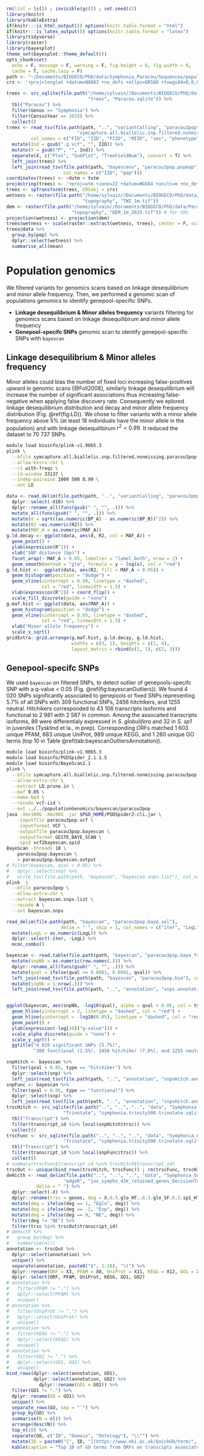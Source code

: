 ```r
rm(list = ls()) ; invisible(gc()) ; set.seed(42)
library(knitr)
library(kableExtra)
if(knitr:::is_html_output()) options(knitr.table.format = "html") 
if(knitr:::is_latex_output()) options(knitr.table.format = "latex") 
library(tidyverse)
library(raster)
library(bayesplot)
theme_set(bayesplot::theme_default())
opts_chunk$set(
  echo = F, message = F, warning = F, fig.height = 6, fig.width = 8,
  cache = T, cache.lazy = F)
path <- "~/Documents/BIOGECO/PhD/data/Symphonia_Paracou/Sequences/populationGenomics/"
crs <- '+proj=longlat +datum=NAD83 +no_defs +ellps=GRS80 +towgs84=0,0,0'
```

```r
trees <- src_sqlite(file.path("/home/sylvain//Documents/BIOGECO/PhD/data/Paracou/",
                              "trees", "Paracou.sqlite")) %>% 
  tbl("Paracou") %>% 
  filter(Genus == "Symphonia") %>% 
  filter(CensusYear == 2015) %>% 
  collect()
trees <- read_tsv(file.path(path, "..", "variantCalling", "paracou3pop",
                          "symcapture.all.biallelic.snp.filtered.nonmissing.paracou3pop.fam"),
         col_names = c("FID", "IID", "FIID", "MIID", "sex", "phenotype")) %>% 
  mutate(Ind = gsub(".g.vcf", "", IID)) %>% 
  mutate(X = gsub("P", "", Ind)) %>% 
  separate(X, c("Plot", "SubPlot", "TreeFieldNum"), convert = T) %>% 
  left_join(trees) %>% 
  left_join(read_tsv(file.path(path, "bayescenv", "paracou3pop.popmap"),
                     col_names = c("IID", "pop")))
coordinates(trees) <- ~Xutm + Yutm
proj4string(trees) <- '+proj=utm +zone=22 +datum=WGS84 +units=m +no_defs +ellps=WGS84 +towgs84=0,0,0'
trees <- spTransform(trees, CRSobj = crs)
wetness <- raster(file.path("/home/sylvain//Documents/BIOGECO/PhD/data/Paracou/", 
                            "topography", "TWI_1m.tif"))
dem <- raster(file.path("/home/sylvain//Documents/BIOGECO/PhD/data/Paracou/",
                        "topography", "DEM_1m_2015.tif")) # for CRS
projection(wetness) <- projection(dem)
trees$wetness <- scale(raster::extract(wetness, trees), center = F, scale = T)
trees@data %>% 
  group_by(pop) %>% 
  dplyr::select(wetness) %>% 
  summarise_all(mean)
```

# Population genomics


We filtered variants for genomics scans based on linkage desequilibrium and minor allele frequency. Then, we performed a genomic scan of populations genomics to identify genepool-specific SNPs.

* __Linkage desequilibrium & Minor alleles frequency__ variants filtering for genomics scans based on linkage desequilibirum and minor allele frequency
* __Genepool-specifc SNPs__ genomic scan to identify genepool-specific SNPs with `bayescan`

## Linkage desequilibrium & Minor alleles frequency

Minor alleles could bias the number of fixed loci increasing false-positives upward in genomic scans [@Foll2008], similarly linkage desequilibrium will increase the number of significant associations thus increasing false-negative when applying false discovery rate. Consequently we eplored linkage desequilibrium distribution and decay and minor allele frequency distribution (Fig. \@ref(fig:LD)). We chose to filter variants with a minor allele frequency above 5% (at least 18 individuals have the minor allele in the population) and with linkage desequilibirum $r^2<0.99$. It reduced the dataset to 70 737 SNPs.

```bash
module load bioinfo/plink-v1.90b5.3
plink \
  --bfile symcapture.all.biallelic.snp.filtered.nonmissing.paracou3pop \
  --allow-extra-chr \
  --r2 with-freqs \
  --ld-window 33137 \
  --indep-pairwise 1000 500 0.99 \
  --out LD
```

```r
data <- read_delim(file.path(path, "..", "variantCalling", "paracou3pop", "LD.ld"), delim = " ") %>% 
  dplyr::select(-X10) %>%
  dplyr::rename_all(funs(gsub(" ", "", .))) %>%
  mutate_all(funs(gsub(" ", "", .))) %>% 
  mutate(d = sqrt((as.numeric(BP_A) - as.numeric(BP_B))^2)) %>% 
  mutate(R2 =as.numeric(R2)) %>% 
  mutate(MAF_A = as.numeric(MAF_A))
g.ld.decay <- ggplot(data, aes(d, R2, col = MAF_A)) +
  geom_point() +
  ylab(expression(R^2)) +
  xlab("SNP distance (bp)") +
  facet_wrap(~ MAF_A > 0.05, labeller = "label_both", nrow = 2) +
  geom_smooth(method = "glm", formula = y ~ log(x), col = "red")
g.ld.hist <-  ggplot(data, aes(R2, fill = MAF_A > 0.05)) +
  geom_histogram(position = "dodge") +
  geom_vline(xintercept = 0.99, linetype = "dashed",
             col = "red", linewidth = 1.5) +
  xlab(expression(R^2)) + coord_flip() +
  scale_fill_discrete(guide = "none")
g.maf.hist <- ggplot(data, aes(MAF_A)) +
  geom_histogram(position = "dodge") +
  geom_vline(xintercept = 0.05, linetype = "dashed",
             col = "red", linewidth = 1.5) +
  xlab("Minor allele frequency") +
  scale_x_sqrt()
gridExtra::grid.arrange(g.maf.hist, g.ld.decay, g.ld.hist, 
                        widths = c(3, 1), heights = c(1, 4),
                        layout_matrix = rbind(c(1, 1), c(2, 3)))
```

## Genepool-specifc SNPs

We used `bayescan` on filtered SNPs, to detect outlier of genepools-specifc SNP with a q-value < 0.05 (Fig. \@ref(fig:bayescanOutliers)). We found 4 020 SNPs significantly associated to genepools or fixed SNPs representing 5.7% of all SNPs with 309 functional SNPs, 2456 hitchikers, and 1255 neutral. Hitchikers corresponded to 43 106 transcripts isoforms and functional to 2 981 with 2 587 in common. Among the assocaited transcripts isoforms, 89 were differentialy expressed in *S. globulifera* and 32 in *S. sp1* in juveniles (Tysklind et la., in prep). Corresponding ORFs matched 1 603 unique PFAM, 683 unique UniProt, 989 unique KEGG, and  1 260 unique GO terms (top 10 in Table \@ref(tab:bayescanOutliersAnnotation)).

```bash
module load bioinfo/plink-v1.90b5.3
module load bioinfo/PGDSpider_2.1.1.5
module load bioinfo/BayeScan2.1
plink \
  --bfile symcapture.all.biallelic.snp.filtered.nonmissing.paracou3pop \
  --allow-extra-chr \
  --extract LD.prune.in \
  --maf 0.05 \
  --make-bed \
  --recode vcf-iid \
  --out ../../populationGenomics/bayescan/paracou3pop
java -Xmx100G -Xms90G -jar $PGD_HOME/PGDSpider2-cli.jar \
	-inputfile paracou3pop.vcf \
	-inputformat VCF \
	-outputfile paracou3pop.bayescan \
	-outputformat GESTE_BAYE_SCAN \
	-spid vcf2bayescan.spid
BayeScan -threads 10 \
	paracou3pop.bayescan \
	> paracou3pop.bayescan.output
# filter(bayescan, qval < 0.05) %>%
#   dplyr::select(snp) %>%
#   write_tsv(file.path(path, "bayescan", "bayescan.snps.list"), col_names = F)
plink  \
  --bfile paracou3pop \
  --allow-extra-chr \
  --extract bayescan.snps.list \
  --recode A \
  --out bayescan.snps
```

```r
read_delim(file.path(path, "bayescan", "paracou3pop.baye.sel"), 
                    delim = " ", skip = 1, col_names = c("iter", "LogL", paste0("Fst", 1:3))) %>% 
  mutate(LogL = as.numeric(LogL)) %>%
  dplyr::select(-iter, -LogL) %>%
  mcmc_combo()
```

```r
bayescan <- read.table(file.path(path, "bayescan", "paracou3pop.baye_fst.txt")) %>% 
  mutate(snpNb = as.numeric(row.names(.))) %>% 
  dplyr::rename_all(funs(gsub(" ", "", .))) %>% 
  mutate(qval = ifelse(qval <= 0.0001, 0.0001, qval)) %>% 
  left_join(read_tsv(file.path(path, "bayescan", "paracou3pop.bim"), col_names = c("scf", "snp", "posM", "pos", "A1", "A2")) %>% 
  mutate(snpNb = 1:nrow(.))) %>% 
  left_join(read_tsv(file.path(path, "..", "annotation", "snps.annotation")), by = "snp")


ggplot(bayescan, aes(snpNb, -log10(qval), alpha = qval < 0.05, col = type)) +
  geom_hline(yintercept = 2, linetype = "dashed", col = "red") +
  geom_hline(yintercept = -log10(0.05), linetype = "dashed", col = "red") +
  geom_point() +
  ylab(expression(-log[10]("q-value"))) +
  scale_alpha_discrete(guide = "none") +
  scale_y_sqrt() +
  ggtitle("4 020 significant SNPs (5.7%)", 
          "309 functional (2.5%), 2456 hitchiker (7.0%), and 1255 neutral (5.4%)")
```

```r
snpHitch <- bayescan %>% 
  filter(qval < 0.05, type == "hitchiker") %>% 
  dplyr::select(snp) %>% 
  left_join(read_tsv(file.path(path, "..", "annotation", "snpsHitch.annotation")))
snpFunc <- bayescan %>% 
  filter(qval < 0.05, type == "functional") %>% 
  dplyr::select(snp) %>% 
  left_join(read_tsv(file.path(path, "..", "annotation", "snpsHitch.annotation")))
trscHitch <- src_sqlite(file.path("..", "..", "..", "data", "Symphonia_Genomic", "Niklas_transcripts",
                     "Trinotate", "symphonia.trinity500.trinotate.sqlite")) %>% 
  tbl("Transcript") %>% 
  filter(transcript_id %in% local(snpHitch$trsc)) %>% 
  collect()
trscFunc <- src_sqlite(file.path("..", "..", "..", "data", "Symphonia_Genomic", "Niklas_transcripts",
                     "Trinotate", "symphonia.trinity500.trinotate.sqlite")) %>% 
  tbl("Transcript") %>% 
  filter(transcript_id %in% local(snpFunc$trsc)) %>% 
  collect()
# summary(trscFunc$transcript_id %in% trscHitch$transcript_id)
trscOut <- unique(bind_rows(trscHitch, trscFunc)) ; rm(trscFunc, trscHitch)
deHicth <- read_delim(file.path("..", "..", "..", "data", "Symphonia_Genomic", "Niklas_transcripts",
                     "edgeR", "juv_sympho_43k_retained_genes_DecisionTest.txt"),
           delim = " ") %>% 
  dplyr::select(-X) %>% 
  dplyr::rename(trsc = genes, deg = X.0.5.glo_HT..0.5.glo_SF.0.5.sp1_HT.0.5.sp1_SF) %>%
  mutate(deg = ifelse(deg == 1, "Eglo", deg)) %>% 
  mutate(deg = ifelse(deg == -1, "Esp", deg)) %>% 
  mutate(deg = ifelse(deg == 0, "NE", deg)) %>% 
  filter(deg != "NE") %>% 
  filter(trsc %in% trscOut$transcript_id)
# deHicth %>% 
#   group_by(deg) %>% 
#   summarise(n())
annotation <- trscOut %>%
  dplyr::select(annotation) %>% 
  unique() %>% 
  separate(annotation, paste0("X", 1:16), "\t") %>% 
  dplyr::rename(ORF = X3, PFAM = X8, UniProt = X11, KEGG = X12, GO1 = X13, GO2 = X14) %>% 
  dplyr::select(ORF, PFAM, UniProt, KEGG, GO1, GO2)
# annotation %>% 
#   filter(PFAM != ".") %>% 
#   dplyr::select(PFAM) %>% 
#   unique()
# annotation %>% 
#   filter(UniProt != ".") %>% 
#   dplyr::select(UniProt) %>% 
#   unique()
# annotation %>% 
#   filter(KEGG != ".") %>% 
#   dplyr::select(KEGG) %>% 
#   unique()
# annotation %>% 
#   filter(GO2 != ".") %>% 
#   dplyr::select(GO1, GO2) %>% 
#   unique()
bind_rows(dplyr::select(annotation, GO1), 
          dplyr::select(annotation, GO2) %>% 
            dplyr::rename(GO1 = GO2)) %>% 
  filter(GO1 != ".") %>% 
  dplyr::rename(GO = GO1) %>% 
  unique() %>% 
  separate_rows(GO, sep = "`") %>% 
  group_by(GO) %>% 
  summarise(N = n()) %>% 
  arrange(desc(N)) %>% 
  top_n(10) %>% 
  separate(GO, c("ID", "Domain", "Ontology"), "\\^") %>% 
  mutate(ID = paste0("[", ID, "](https://www.ebi.ac.uk/QuickGO/term/", ID, ")")) %>% 
  kable(caption = "Top 10 of GO terms from ORFs on transcipts associated to SNPs significanlty associated to genepools.")
```

